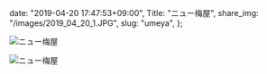   date: "2019-04-20 17:47:53+09:00",
  Title: "ニュー梅屋",
  share_img: "/images/2019_04_20_1.JPG",
  slug: "umeya",
};

![ニュー梅屋](/images/2019_04_20_1.JPG)

![ニュー梅屋](/images/2019_04_20_2.JPG)
